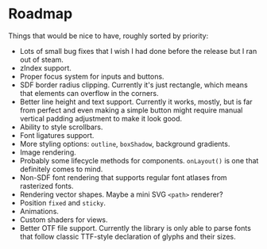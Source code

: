 
# Roadmap

Things that would be nice to have, roughly sorted by priority:

- Lots of small bug fixes that I wish I had done before the release but I ran out of steam.
- zIndex support.
- Proper focus system for inputs and buttons.
- SDF border radius clipping. Currently it's just rectangle, which means that elements can overflow in the corners.
- Better line height and text support. Currently it works, mostly, but is far from perfect and even making a simple button might require manual vertical padding adjustment to make it look good.
- Ability to style scrollbars.
- Font ligatures support.
- More styling options: `outline`, `boxShadow`, background gradients.
- Image rendering.
- Probably some lifecycle methods for components. `onLayout()` is one that definitely comes to mind.
- Non-SDF font rendering that supports regular font atlases from rasterized fonts.
- Rendering vector shapes. Maybe a mini SVG `<path>` renderer?
- Position `fixed` and `sticky`.
- Animations.
- Custom shaders for views.
- Better OTF file support. Currently the library is only able to parse fonts that follow classic TTF-style declaration of glyphs and their sizes.
